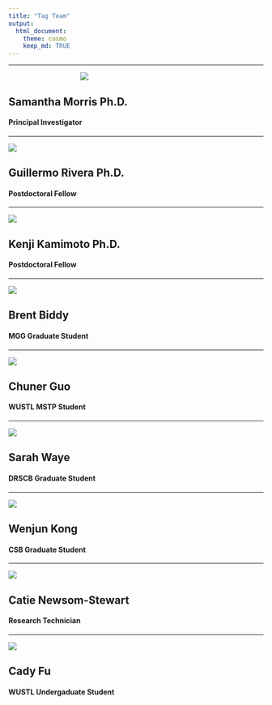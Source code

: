```yaml
---
title: "Tag Team"
output:
  html_document:
    theme: cosmo
    keep_md: TRUE
---
```


***

<div style="width:300px; height400px; text-align:center">
![](images/Sam_lab-e1436053197323.jpg)
</div>

## Samantha Morris Ph.D.
#### Principal Investigator

***

<div style="width:300px; height400px">
![](images/DSC_4083.jpg)
</div>

## Guillermo Rivera Ph.D.
#### Postdoctoral Fellow

***

<div style="width:300px; height400px">
![](images/Kenji.png)
</div>

## Kenji Kamimoto Ph.D.
#### Postdoctoral Fellow

***

<div style="width:300px; height400px">
![](images/Brent_cropped.jpg)
</div>

## Brent Biddy
#### MGG Graduate Student

***

<div style="width:300px; height400px">
![](images/Chuner_cropped.jpg)
</div>

## Chuner Guo
#### WUSTL MSTP Student

***

<div style="width:300px; height400px">
![](images/Sarah.jpg)
</div>

## Sarah Waye
#### DRSCB Graduate Student

***

<div style="width:300px; height400px">
![](images/Wenjun-1.jpg)
</div>

## Wenjun Kong
#### CSB Graduate Student

***

<div style="width:300px; height400px">
![](images/Catie.jpg)
</div>

## Catie Newsom-Stewart
#### Research Technician

***

<div style="width:300px; height400px">
![](images/Cady.jpg)
</div>

## Cady Fu
#### WUSTL Undergaduate Student
